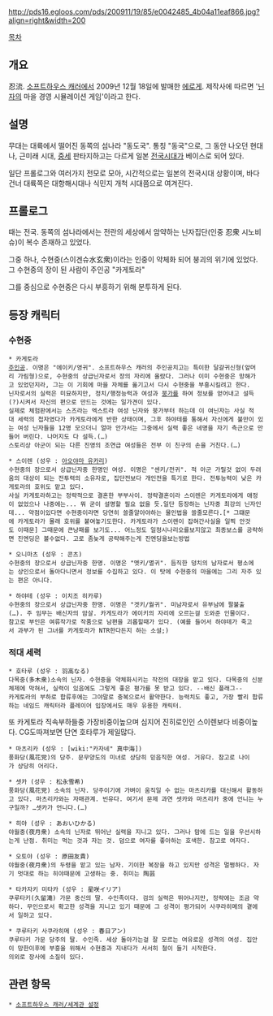 http://pds16.egloos.com/pds/200911/19/85/e0042485_4b04a11eaf866.jpg?align=right&width=200 

[[목차]]

== 개요 ==
忍流. [[소프트하우스 캐러]]에서 2009년 12월 18일에 발매한 [[에로게]]. 제작사에 따르면 '[[닌자]]의 마을 경영 시뮬레이션 게임'이라고 한다.

== 설명 ==
무대는 대륙에서 떨어진 동쪽의 섬나라 "동도국". 통칭 "동국"으로, 그 동안 나오던 현대나, 근미래 시대, [[중세]] 판타지하고는 다르게 일본 [[전국시대]]가 베이스로 되어 있다. 

일단 프롤로그와 여러가지 전모로 모아, 시간적으로는 일본의 전국시대 상황이며, 바다 건너 대륙쪽은 대항해시대나 식민지 개척 시대쯤으로 여겨진다.

== 프롤로그 ==
때는 전국. 동쪽의 섬나라에서는 전란의 세상에서 암약하는 닌자집단(인중 忍衆 시노비슈)이 복수 존재하고 있었다. 

그중 하나, 수현중(스이겐슈水玄衆)이라는 인중이 약체화 되어 붕괴의 위기에 있었다. 그 수현중의 장이 된 사람이 주인공 "카게토라"

그를 중심으로 수현중은 다시 부흥하기 위해 분투하게 된다.

== 등장 캐릭터 ==
=== 수현중 ===
 * 카게토라
 [[주인공]]. 이명은 "에이키/영귀". 소프트하우스 캐러의 주인공치고는 특이한 달걀귀신형(앞머리 가림형)으로, 수현중의 상급닌자로서 장의 자리에 올랐다. 그러나 이미 수현중은 망해가고 있었던지라, 그는 이 기회에 마을 자체를 옮기고서 다시 수현중을 부흥시킬려고 한다.
 닌자로서의 실력은 미묘하지만, 정치/행정능력과 여성과 [[붕가]]를 하여 정보를 얻어내고 설득(?)시켜서 자신의 편으로 만드는 것에는 일가견이 있다.
 실제로 체험판에서는 스즈라는 엑스트라 여성 닌자와 붕가부터 하는데 이 여닌자는 사실 적대 세력의 첩자였다가 카게토라에게 반한 상태이며, 그후 하야테를 통해서 자신에게 불만이 있는 여성 닌자들을 12명 모으더니 얼마 안가서는 그중에서 실력 좋은 네명을 자기 측근으로 만들어 버린다. 나머지도 다 설득.(…)
 스토리상 아군이 되는 다른 진영의 조연급 여성들은 전부 이 친구의 손을 거친다.(…)

 * 스이렌 (성우 : [[아오야마 유카리]])
 수현중의 장으로서 상급닌자중 한명인 여성. 이명은 "센키/전귀". 적 아군 가릴것 없이 두려움의 대상이 되는 전투력의 소유자로, 집단전보다 개인전을 특기로 한다. 전투능력이 낮은 카게토라의 호위도 맡고 있다.
 사실 카게토라하고는 정략적으로 결혼한 부부사이. 정략결혼이라 스이렌은 카게토라에게 애정이 없었으나 나중에는... 뭐 굳이 설명할 필요 없을 듯.일단 등장하는 닌자중 최강의 닌자인데... 약점이있다면 수현중이라면 당연히 쓸줄알아야하는 물인법을 쓸줄모른다.[* 그떄문에 카게토라가 몰래 호위를 붙여놓기도한다. 카게토라가 스이렌이 잡혀간사실을 일찍 안것도 이때문] 그때문에 큰낭패를 보기도... 어느정도 일정시나리오를보지않고 최종보스를 공략하면 진엔딩은 볼수없다. 고로 좀늦게 공략해주는게 진엔딩을보는방법

 * 오니마츠 (성우 : 콘츠)
 수현중의 장으로서 상급닌자중 한명. 이명은 "멧키/멸귀". 듬직한 덩치의 남자로서 평소에는 상인으로서 돌아다니면서 정보를 수집하고 있다. 이 탓에 수현중의 마을에는 그리 자주 있는 편은 아니다.

 * 하야테 (성우 : 이치조 히카루)
 수현중의 장으로서 상급닌자중 한명. 이명은 "겟키/월귀". 미남자로서 유부남에 팔불출(…). 주 임무는 배신자의 암살. 카게도라가 에이키의 자리에 오르는걸 도와준 인물이다.
 참고로 부인은 여류작가로 작품으로 남편을 괴롭힐때가 있다. (예를 들어서 하야테가 죽고서 과부가 된 그녀를 카게토라가 NTR한다든지 하는 소설;)

=== 적대 세력 ===
 * 호타루 (성우 : 羽高なる)
 다목중(多木衆)소속의 닌자. 수현중을 약체화시키는 작전의 대장을 맡고 있다. 다목중의 신분체제에 막혀서, 실력이 있음에도 그렇게 좋은 평가를 못 받고 있다. --배신 플래그-- 
 카게토라의 부하로 합류후에는 그야말로 충복으로서 활약한다. 능력치도 좋고, 가장 빨리 합류하는 네임드 캐릭터라 플레이어 입장에서도 매우 유용한 캐릭터.
또 카게토라 직속부하들중 가장비중이높으며 심지어 진히로인인 스이렌보다 비중이높다. CG도따져보면 단연 호타루가 제일많다.

 * 마츠리카 (성우 : [wiki:"카자네" 真中海])
 풍화당(風花党)의 당주. 문무양도의 미녀로 상당히 믿음직한 여성. 거유다. 참고로 나이가 상당히 어리다.

 * 셋카 (성우 : 松永雪希)
 풍화당(風花党) 소속의 닌자. 당주이기에 가벼이 움직일 수 없는 마츠리카를 대신해서 활동하고 있다. 마츠리카와는 자매관계. 빈유다. 여기서 문제 과연 셋카와 마츠리카 중에 언니는 누구일까? …셋카가 언니다.(…)

 * 히야 (성우 : あおいひかる)
 야월중(夜月衆) 소속의 닌자로 뛰어난 실력을 지니고 있다. 그러나 맘에 드는 일을 우선시하는게 난점. 취미는 먹는 것과 자는 것. 덤으로 여자를 좋아하는 호색한. 참고로 여자다.

 * 오토야 (성우 : 原田友貴)
 야월중(夜月衆)의 두령을 맡고 있는 남자. 기이한 복장을 하고 있지만 성격은 멀쩡하다. 자기 멋대로 하는 히야때문에 고생하는 중. 취미는 陶芸

 * 타카자키 미타카 (성우 : 星咲イリア)
 쿠루타키(久留滝) 가문 중신의 딸. 수인족이다. 검의 실력은 뛰어나지만, 정략에는 조금 약하다. 무인으로서 확고한 성격을 지니고 있기 때문에 그 성격이 평가되어 사쿠라히메의 곁에서 일하고 있다.

 * 쿠루타키 사쿠라히메 (성우 : 春日アン)
 쿠루타키 가문 당주의 딸. 수인족. 세상 돌아가는걸 잘 모르는 여유로운 성격의 여성. 집안이 망한이후에 부흥을 위해서 수현중과 지내다가 서서히 철이 들기 시작한다.
 의외로 장사에 소질이 있다.

== 관련 항목 ==
 * [[소프트하우스 캐러/세계관 설정]]

